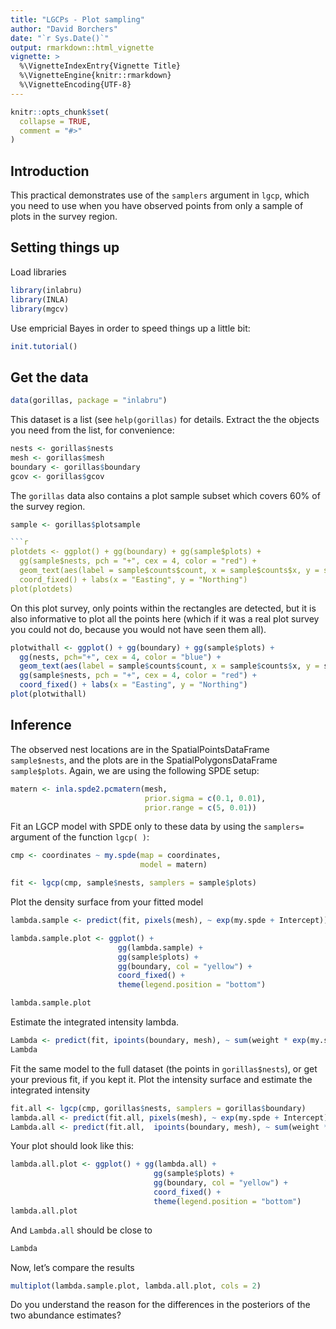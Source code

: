 ```yaml
---
title: "LGCPs - Plot sampling"
author: "David Borchers"
date: "`r Sys.Date()`"
output: rmarkdown::html_vignette
vignette: >
  %\VignetteIndexEntry{Vignette Title}
  %\VignetteEngine{knitr::rmarkdown}
  %\VignetteEncoding{UTF-8}
---
```


```r
knitr::opts_chunk$set(
  collapse = TRUE,
  comment = "#>"
)
```

Introduction
----------

This practical demonstrates use of the `samplers` argument in `lgcp`, which you
need to use when you have observed points from only a sample of plots in the survey 
region. 


Setting things up
----------------

Load libraries
```r
library(inlabru)
library(INLA)
library(mgcv)
```

Use empricial Bayes in order to speed things up a little bit:
```r
init.tutorial()
```

Get the data
-----------------------------------

```r
data(gorillas, package = "inlabru")
```

This dataset is a list (see `help(gorillas)` for details. Extract the the objects 
you need from the list, for convenience:

```r
nests <- gorillas$nests
mesh <- gorillas$mesh
boundary <- gorillas$boundary
gcov <- gorillas$gcov
```

The `gorillas` data also contains a plot sample subset which covers 60% of the survey region.

```r
sample <- gorillas$plotsample

```r
plotdets <- ggplot() + gg(boundary) + gg(sample$plots) + 
  gg(sample$nests, pch = "+", cex = 4, color = "red") +
  geom_text(aes(label = sample$counts$count, x = sample$counts$x, y = sample$counts$y)) + 
  coord_fixed() + labs(x = "Easting", y = "Northing")
plot(plotdets)
```

On this plot survey, only points within the rectangles are detected, but it is also 
informative to plot all the points here (which if it was a real plot survey you could
not do, because you would not have seen them all).


```r

plotwithall <- ggplot() + gg(boundary) + gg(sample$plots) + 
  gg(nests, pch="+", cex = 4, color = "blue") +
  geom_text(aes(label = sample$counts$count, x = sample$counts$x, y = sample$counts$y)) + 
  gg(sample$nests, pch = "+", cex = 4, color = "red") +
  coord_fixed() + labs(x = "Easting", y = "Northing")
plot(plotwithall)
```

Inference
------------------------------------
The observed nest locations are in the SpatialPointsDataFrame `sample$nests`, and the 
plots are in the SpatialPolygonsDataFrame `sample$plots`. Again, we are using the following SPDE
setup:


```r
matern <- inla.spde2.pcmatern(mesh, 
                              prior.sigma = c(0.1, 0.01), 
                              prior.range = c(5, 0.01))
```


Fit an LGCP model with SPDE only to these data by using the `samplers=` argument of 
the function `lgcp( )`:


```r
cmp <- coordinates ~ my.spde(map = coordinates, 
                             model = matern) 

fit <- lgcp(cmp, sample$nests, samplers = sample$plots)
```


Plot the density surface from your fitted model

```r
lambda.sample <- predict(fit, pixels(mesh), ~ exp(my.spde + Intercept))
```

```r
lambda.sample.plot <- ggplot() + 
                        gg(lambda.sample) + 
                        gg(sample$plots) + 
                        gg(boundary, col = "yellow") + 
                        coord_fixed() + 
                        theme(legend.position = "bottom")

lambda.sample.plot
```


Estimate the integrated intensity lambda.
```r
Lambda <- predict(fit, ipoints(boundary, mesh), ~ sum(weight * exp(my.spde + Intercept)))
Lambda
```


Fit the same model to the full dataset (the points in `gorillas$nests`), or get your previous 
fit, if you kept it. Plot the intensity surface and estimate the integrated intensity

```r

fit.all <- lgcp(cmp, gorillas$nests, samplers = gorillas$boundary)
lambda.all <- predict(fit.all, pixels(mesh), ~ exp(my.spde + Intercept))
Lambda.all <- predict(fit.all,  ipoints(boundary, mesh), ~ sum(weight * exp(my.spde + Intercept)))
```

Your plot should look like this:


```r
lambda.all.plot <- ggplot() + gg(lambda.all) + 
                                gg(sample$plots) + 
                                gg(boundary, col = "yellow") + 
                                coord_fixed() + 
                                theme(legend.position = "bottom")
lambda.all.plot
```

And `Lambda.all` should be close to

```r
Lambda
```

Now, let's compare the results


```r
multiplot(lambda.sample.plot, lambda.all.plot, cols = 2)
```

Do you understand the reason for the differences in the posteriors of the two abundance estimates?
